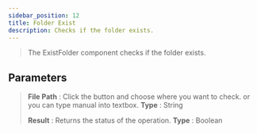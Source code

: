 ```yaml
---
sidebar_position: 12
title: Folder Exist
description: Checks if the folder exists.
---
```

> The ExistFolder component checks if the folder exists.

## Parameters

> **File Path** : Click the button and choose where you want to check. or you can type manual into textbox. **Type** : String
>
> **Result** : Returns the status of the operation. **Type** : Boolean
